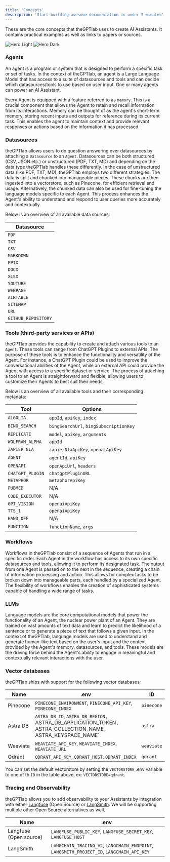 ```yaml
---
title: 'Concepts'
description: 'Start building awesome documentation in under 5 minutes'
---
```

These are the core concepts that theGPTlab uses to create AI Assistants.
It contains practical examples as well as links to papers or sources.

<img
  className="block dark:hidden"
 src="/images/platform0.png"
  alt="Hero Light"
/>
<img
  className="hidden dark:block"
  src="/images/platform0.png"
  alt="Hero Dark"
/>


### Agents

An agent is a program or system that is designed to perform a
specific task or set of tasks. In the context of theGPTlab, an agent is
a Large Language Model that has access to a suite of datasources and tools and can
decide which datasources/tools to use based on user input. One or many agents can power an AI Assistant.

Every Agent is equipped with a feature referred to as `memory`. This is a crucial component
that allows the Agent to retain and recall information from its interactions.
Memory can be thought of as the agent's short-term memory, storing recent inputs and outputs
for reference during its current task. This enables the agent to maintain context and provide
relevant responses or actions based on the information it has processed.

### Datasources

theGPTlab allows users to do question answering over datasources
by attaching a `Datasource` to an `Agent`. Datasources can be both structured (CSV, JSON etc.) or unstructured (PDF, TXT, MD) and depending on the data type theGPTlab handles these differently. 
In the case of unstructured data (like PDF, TXT, MD), theGPTlab employs two different strategies. 
The data is split and chunked into manageable pieces. These chunks are then ingested into a vectorstore, such as Pinecone, for efficient retrieval and usage. 
Alternatively, the chunked data can also be used for fine-tuning the language models specific to each Agent. 
This process enhances the Agent's ability to understand and respond to user queries more accurately and contextually.

Below is an overview of all available data sources:

| Datasource                       
| -------------------------- | 
| `PDF`                      | 
| `TXT`                      | 
| `CSV`                      | 
| `MARKDOWN`                 | 
| `PPTX`                     | 
| `DOCX`                     | 
| `XLSX`                     | 
| `YOUTUBE`                  | 
| `WEBPAGE`                  |
| `AIRTABLE`                 | 
| `SITEMAP`                  | 
| `URL`                      | 
| `GITHUB_REPOSITORY`        | 


### Tools (third-party services or APIs)

theGPTlab provides the capability to create and attach various tools to an `Agent`. These tools can range from ChatGPT Plugins to external APIs. 
The purpose of these tools is to enhance the functionality and versatility of the Agent. 
For instance, a ChatGPT Plugin could be used to improve the conversational abilities of the Agent, 
while an external API could provide the Agent with access to a specific dataset or service. 
The process of attaching a tool to an Agent is straightforward and flexible, allowing users to customize their Agents to best suit their needs.

Below is an overview of all available tools and their corresponding metadata:

| Tool                          | Options                               |
| ----------------------------- | --------------------------------------|
| `ALGOLIA`                     | `appId`, `apiKey`, `index`            |
| `BING_SEARCH`                 | `bingSearchUrl`, `bingSubscriptionKey`|
| `REPLICATE`                   | `model`, `apiKey`, `arguments`        |
| `WOLFRAM_ALPHA`               | `appId`                               |
| `ZAPIER_NLA`                  | `zapierNlaApiKey`, `openaiApiKey`     |
| `AGENT`                       | `agentId`, `apiKey`                   |
| `OPENAPI`                     | `openApiUrl`, `headers`               |
| `CHATGPT_PLUGIN`              | `chatgptPluginURL`                    |
| `METAPHOR`                    | `metaphorApiKey`                      |
| `PUBMED`                      | N/A                                   |
| `CODE_EXECUTOR`               | N/A                                   |
| `GPT_VISION`                  | `openaiApiKey`                        |
| `TTS_1`                       | `openaiApiKey`                        |
| `HAND_OFF`                    | N/A                                   |
| `FUNCTION`                    | `functionName`, `args`                |

### Workflows

Workflows in theGPTlab consist of a sequence of Agents that run in a specific order. 
Each Agent in the workflow has access to its own specific datasources and tools, allowing it to perform its designated task.
The output from one Agent is passed on to the next in the sequence, creating a chain of information processing and action. 
This allows for complex tasks to be broken down into manageable parts, each handled by a specialized Agent. 
The flexibility of workflows enables the creation of sophisticated systems capable of handling a wide range of tasks.

### LLMs

Language models are the core computational models that power the functionality of an Agent, the nuclear power plant of an Agent. 
They are trained on vast amounts of text data and learn to predict the likelihood of a sentence or to generate a piece of text that follows a given input. 
In the context of theGPTlab, language models are used to understand and generate human-like text based on the user's input and the context provided by the Agent's memory, datasources, and tools. 
These models are the driving force behind the Agent's ability to engage in meaningful and contextually relevant interactions with the user.

### Vector databases

theGPTlab ships with support for the following vector databases:

| Name            | .env                                                                                    | ID                                    |
| --------------- | ----------------------------------------------------------------------------------------|---------------------------------------|
| Pinecone        | `PINECONE_ENVIRONMENT`, `PINECONE_API_KEY`, `PINECONE_INDEX`                                                    | `pinecone`    |   
| Astra DB        | `ASTRA_DB_ID`, `ASTRA_DB_REGION, `ASTRA_DB_APPLICATION_TOKEN`, `ASTRA_COLLECTION_NAME`, `ASTRA_KEYSPACE_NAME`   | `astra`       |
| Weaviate        | `WEAVIATE_API_KEY`, `WEAVIATE_INDEX`, `WEAVIATE_URL`                                                            | `weaviate`    |
| Qdrant          | `QDRANT_API_KEY`, `QDRANT_HOST`, `QDRANT_INDEX`                                                                 | `qdrant`      |

You can set the default vectorstore by setting the `VECTORSTORE` .env variable to one of th `ID` in the table above, ex: `VECTORSTORE=qdrant`. 

### Tracing and Observability

theGPTlab allows you to add observability to your Assistants by integration with either [Langfuse](https://www.langfuse.com) (Open Source) or [LangSmith](https://www.langchain.com/langsmith). 
We will be supporting multiple other Open Source alternatives as well.

| Name                          | .env                                                                                        |
| ----------------------------- | --------------------------------------------------------------------------------------------|
| Langfuse (Open source)        | `LANGFUSE_PUBLIC_KEY`, `LANGFUSE_SECRET_KEY`, `LANGFUSE_HOST`                               |
| LangSmith                     | `LANGCHAIN_TRACING_V2`, `LANGCHAIN_ENDPOINT`, `LANGSMITH_PROJECT_ID`, `LANGCHAIN_API_KEY`   |
